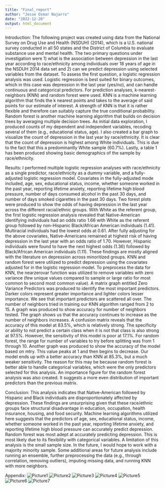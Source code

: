 ```yaml
---
title: "Final_report"
author: "Jesse Osmar Najarro"
date: "2022-12-20"
output: html_document
---
```


Introduction: 
The following project was created using data from the National Survey on Drug Use and Health (NSDUH) (2014), which is a U.S. national survey conducted in all 50 states and the District of Columbia to evaluate substance use and mental health.  The two primary questions under investigation were 1) what is the association between depression in the last year according to race/ethnicity among individuals over 18 years of age in the NSDUH 2014 data set and 2) can we predict depression using selected variables from the dataset. To assess the first question, a logistic regression analysis was used. Logistic regression is best suited for binary outcomes, which in this case was depression in the last year (yes/no), and can handle continuous and categorical predictors. For prediction analyses, k-nearest-neighbors (KNN) and random forest were used. KNN is a machine learning algorithm that finds the k nearest points and takes to the average of said points for our estimate of interest. A strength of KNN is that it is rather flexible and therefore can suitably capture the true conditional probability. Random forest is another machine learning algorithm that builds on decision trees by averaging multiple decision trees. As initial data exploration, I produced counts of my dependent and independent variables, recoding several of them (e.g., educational status, age). I also created a bar graph to visualize the count of depression in the last year by race/ethnicity. It is clear that the count of depression is highest among White individuals. This is due to the fact that this a predominantly White sample (60.7%). Lastly, a table 1 has been produced showing basic demographics of the sample by race/ethnicity. 

Results: 
I performed multiple logistic regression analyses with race/ethnicity as a single predictor, race/ethnicity as a dummy variable, and a fully-adjusted logistic regression model. Covariates in the fully-adjusted mode included, age, sex, educational status, income, whether someone worked in the past year, reporting lifetime anxiety, reporting lifetime high blood pressure, number of days consumed alcohol in the past 30 days, and number of days smoked cigarettes in the past 30 days. Two forest plots were produced to show the odds of having depression in the last year across the different racial/ethnic groups. With White as the referent group, the first logistic regression analysis revealed that Native-American identifying individuals had an odds ratio 1.66 with White as the referent group followed by non-Hispanic Black/African American individuals (1.41). Multiracial individuals had the lowest odds at 0.61. After fully adjusting for the above covariates, Native-Americans remained at highest risk of having depression in the last year with an odds ratio of 1.70. However, Hispanic individuals were found to have the next highest odds (1.36) followed by Black/African American individuals (1.11). These findings are mostly aligned with the literature on depression across minoritized groups. 
KNN and random forest were utilized to predict depression using the covariates adjusted for in the logistic regression model. To preprocess the data for KNN, the nearzerovar function was utilized to remove variables with zero variance (few unique values compared to sample or large ratio for most common to second most common value). A matrix graph entitled Zero Variance Predictors was produced to identify the most important predictors. Darker colors represent greater importance and lighter colors lesser importance. We see that important predictors are scattered all over. The number of neighbors tried in training our KNN algorithm ranged from 2 to 15. A graph was produced to show accuracy for number of neighbors tested. The graph shows us that the accuracy continues to increase as the number of neighbors increases. A confusion matrix reveals that the accuracy of this model at 83.5%, which is relatively strong. The specificity or ability to not predict a certain class when it is not that class is also strong at 97.5%. However, the sensitivity of this model is poor at 17.1%. For random forest, the range for number of variables to try before splitting was from 1 through 10. Another graph was produced to show the accuracy of the model based on mtry. This value peaks at 1 and then begins to decrease. Our model ends up with a better accuracy than KNN at 85.3%, but a much weaker sensitivity. The reason for this may be because random forest is better able to handle categorical variables, which were the only predictors selected for this analysis. An importance figure for the random forest analysis was also created. It suggests a more even distribution of important predictors than the previous matrix. 

Conclusion: 
This analysis indicates that Native-American followed by Hispanic and Black individuals are disproportionately affected by depression. These findings are unsurprising given that these race/ethnic groups face structural disadvantage in education, occupation, health insurance, housing, and food security. Machine learning algorithms utilized here suggests that the predictors of age, sex, educational status, income, whether someone worked in the past year, reporting lifetime anxiety, and reporting lifetime high blood pressure can accurately predict depression. Random forest was most adept at accurately predicting depression. This is most likely due to its flexibility with categorical variables. A limitation of this analysis is the small sample size. In the future, I would hope to work with a majority minority sample. Some additional areas for future analysis include running an ensemble, further preprocessing the data (e.g., through correlation, removing outliers), imputing missing data, and running KNN with more neighbors. 

Appendix: 
![Picture1](https://user-images.githubusercontent.com/112512832/208701732-0775a4af-84f3-455a-9731-97cfe4f433ac.png)
![Picture2](https://user-images.githubusercontent.com/112512832/208701734-9424ae6c-1df5-4da5-9fa8-c50d414bc0ea.png)
![Picture3](https://user-images.githubusercontent.com/112512832/208701738-97c7c707-d826-4b73-90de-c32b2b468c60.png)
![Picture4](https://user-images.githubusercontent.com/112512832/208701740-0cc78fdc-3b95-4316-b23a-5de8e422994a.png)
![Picture5](https://user-images.githubusercontent.com/112512832/208701743-c521d60b-ab86-4c98-b855-0656969989e0.png)
![Picture6](https://user-images.githubusercontent.com/112512832/208701746-a5280cf7-2a28-4d80-953a-52f57f913644.png)
![Picture7](https://user-images.githubusercontent.com/112512832/208701747-3bd287f1-acd5-45e2-ba6d-ef16dd3877eb.png)


